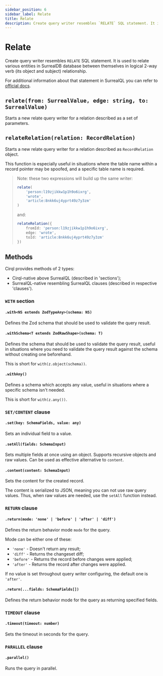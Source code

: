 ```yaml
---
sidebar_position: 6
sidebar_label: Relate
title: Relate
description: Create query writer resembles `RELATE` SQL statement. It is used to relate various entities in SurrealDB database between themselves in logical 2-way verb (its object and subject) relationship.
---
```


# Relate
Create query writer resembles `RELATE` SQL statement. It is used to relate various entities in SurrealDB database between themselves in logical 2-way verb (its object and subject) relationship.

For additional information about that statement in SurrealQL you can refer to [official docs](https://surrealdb.com/docs/surrealql/statements/relate/).

## `relate(from: SurrealValue, edge: string, to: SurrealValue)`
Starts a new relate query writer for a relation described as a set of parameters.

## `relateRelation(relation: RecordRelation)`
Starts a new relate query writer for a relation described as `RecordRelation` object.

This function is especially useful in situations where the table name within a record pointer may be spoofed, and a specific table name is required.

> Note: these two expressions will build up the same writer: 
>
> ```ts
> relate(
>     'person:l19zjikkw1p1h9o6ixrg', 
>     'wrote', 
>     'article:8nkk6uj4yprt49z7y3zm'
> )
> ```
> and:
> ```ts
> relateRelation({
>     fromId: 'person:l19zjikkw1p1h9o6ixrg',
>     edge: 'wrote',
>     toId: 'article:8nkk6uj4yprt49z7y3zm'
> })
> ```

## Methods
Cirql provides methods of 2 types:
- Cirql-native above SurrealQL (described in 'sections');
- SurrealQL-native resembling SurrealQL clauses (described in respective 'clauses').

### `WITH` section

#### `.with<NS extends ZodTypeAny>(schema: NS)`
Defines the Zod schema that should be used to validate the query result.

#### `.withSchema<T extends ZodRawShape>(schema: T)`
Defines the schema that should be used to validate the query result, useful in situations where you need to validate the query result against the schema without creating one beforehand.

This is short for `with(z.object(schema))`.

#### `.withAny()`
Defines a schema which accepts any value, useful in situations where a specific schema isn't needed.

This is short for `with(z.any())`.

### `SET/CONTENT` clause

#### `.set(key: SchemaFields, value: any)`
Sets an individual field to a value.

#### `.setAll(fields: SchemaInput)`
Sets multiple fields at once using an object. Supports recursive objects and raw values. Can be used as effective alternative to `content`.

#### `.content(content: SchemaInput)`
Sets the content for the created record.

The content is serialized to JSON, meaning you can not use raw query values. Thus, when raw values are needed, use the `setAll` function instead.

### `RETURN` clause

#### `.return(mode: 'none' | 'before' | 'after' | 'diff')`
Defines the return behavior mode `mode` for the query.

Mode can be either one of these:
- `'none'` - Doesn't return any result;
- `'diff'` - Returns the changeset diff;
- `'before'` - Returns the record before changes were applied;
- `'after'` - Returns the record after changes were applied.

If no value is set throughout query writer configuring, the default one is `'after'`.

#### `.return(...fields: SchemaFields[])`
Defines the return behavior mode for the query as returning specified fields.

### `TIMEOUT` clause

#### `.timeout(timeout: number)`
Sets the timeout in seconds for the query.

### `PARALLEL` clause

#### `.parallel()`
Runs the query in parallel.

